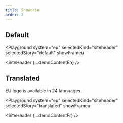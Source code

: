 ```yaml
---
title: Showcase
order: 2
---
```




## Default

<Playground
  system="eu"
  selectedKind="siteheader"
  selectedStory="default"
  showFrameu
>
  <SiteHeader {...demoContentEn} />
</Playground>

## Translated

EU logo is available in 24 languages.

<Playground
  system="eu"
  selectedKind="siteheader"
  selectedStory="translated"
  showFrameu
>
  <SiteHeader {...demoContentFr} />
</Playground>
